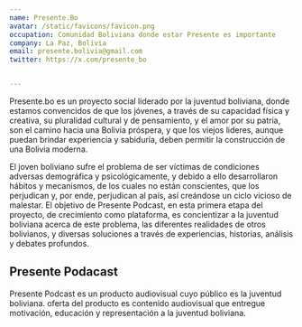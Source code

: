 ```yaml
---
name: Presente.Bo
avatar: /static/favicons/favicon.png
occupation: Comunidad Boliviana donde estar Presente es importante
company: La Paz, Bolivia
email: presente.bolivia@gmail.com
twitter: https://x.com/presente_bo


---
```


Presente.bo es un proyecto social liderado por la juventud boliviana, donde estamos convencidos de que los jóvenes, a través de su capacidad física y creativa, su pluralidad cultural y de pensamiento, y el amor por su patria, son el camino hacia una Bolivia próspera, y que los viejos lideres, aunque puedan brindar experiencia y sabiduría, deben permitir la construcción de una Bolivia moderna.


El joven boliviano sufre el problema de ser víctimas de condiciones adversas demográfica y psicológicamente, y debido a ello desarrollaron hábitos y mecanismos, de los cuales no están conscientes, que los perjudican y, por ende, perjudican al país, así creándose un ciclo vicioso de malestar. El objetivo de Presente Podcast, en esta primera etapa del proyecto, de crecimiento como plataforma, es concientizar a la juventud boliviana acerca de este problema, las diferentes realidades de otros bolivianos, y diversas soluciones a través de experiencias, historias, análisis y debates profundos.

## Presente Podacast

Presente Podcast es un producto audiovisual cuyo público es la juventud boliviana. oferta del producto es contenido audiovisual que entregue motivación, educación y representación a la juventud boliviana.
